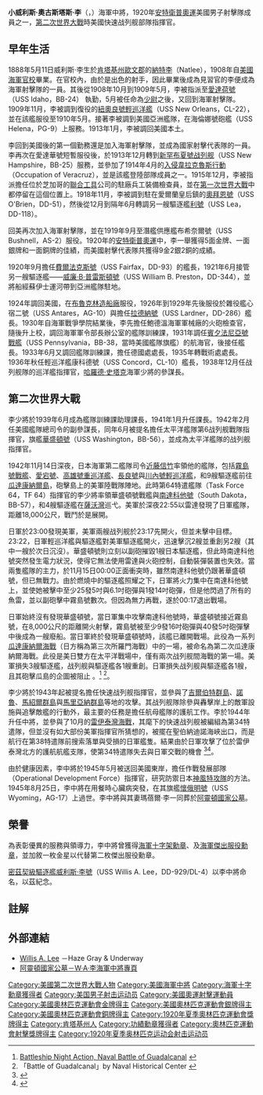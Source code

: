 {{Infobox Military Person
|name= 威利斯·李
|lived= {{birth date|1888|5|11|}} – {{death date and age|1945|8|25|1888|5|11|}}
|placeofbirth= [[肯塔基州|肯塔基州]][[歐文縣_(肯塔基州)|歐文郡]]納特李
|placeofdeath= [[緬因州|緬因州]]卡斯科灣
|image=[[File:Willis_A._Lee;h95009.jpg|200px]]
|caption=威利斯·李中將（時為少將）
|nickname=
|allegiance={{flagicon|USA}} [[美國|美國]]
|branch=[[File:Flag_of_the_United_States_Navy_(unofficial_proportions).svg|27px]] [[美國海軍|美國海軍]]
|serviceyears= 1908年–1945年
|rank= 海軍中將
|commands=太平洋艦隊快速战列舰指揮官<br />作戰發展部隊指揮官
|unit=
|battles=[[第二次世界大戰|第二次世界大戰]]
* [[瓜達爾卡納爾海戰|瓜達康納爾海戰]]
* [[菲律賓海海戰|菲律賓海海戰]]
* [[雷伊泰灣海戰|雷伊泰灣海戰]]
|awards=[[海軍十字勳章|海軍十字勳章]]<br />{{Link-en|功勳勳章 (美國)|Legion of Merit||功勳勳章}}<br />[[海軍傑出服役勳章|海軍傑出服役勳章]]（加敘一枚金星）
|laterwork=
}}
'''小威利斯·奧古斯塔斯·李'''（{{lang-en|'''Willis Augustus Lee, Jr.'''}}，{{bd|1888年|5月11日|1945年|8月25日}}）海軍中將，1920年[[安特衛普|安特衛普]][[奧運|奧運]]美國男子射擊隊成員之一，[[第二次世界大戰|第二次世界大戰]]時美國快速战列舰部隊指揮官。

== 早年生活 ==
1888年5月11日威利斯·李生於[[肯塔基州|肯塔基州]][[歐文縣_(肯塔基州)|歐文郡]]的[[納特李|納特李]]（Natlee），1908年自[[美國海軍官校|美國海軍官校]]畢業。在官校內，由於是出色的射手，因此畢業後成為見習官的李便成為海軍射擊隊的一員。其後從1908年10月到1909年5月，李被指派至[[愛達荷號戰艦_(BB-24)|愛達荷號]]（USS Idaho，BB-24） 執勤，5月被任命為[[少尉|少尉]]之後，又回到海軍射擊隊。1909年11月，李被調到復役的[[紐奧良號輕巡洋艦|紐奧良號輕巡洋艦]]（USS New Orleans，CL-22），並在該艦服役至1910年5月。接著李被調到美國亞洲艦隊，在海倫娜號砲艦（USS Helena，PG-9）上服務。1913年1月，李被調回美國本土。

李回到美國後的第一個勤務還是加入海軍射擊隊，並成為國家射擊代表隊的一員。李再次在愛達華號短暫服役後，於1913年12月轉到[[新罕布夏號戰艦|新罕布夏號战列舰]]（USS New Hampshire，BB-25）服務，並參加了1914年4月的[[韋拉克魯斯戰役_(1914)|入侵韋拉克魯斯行動]]（Occupation of Veracruz），並是該艦登陸部隊成員之一。1915年12月，李被指派擔任位於芝加哥的[[聯合工具|聯合工具]]公司的駐廠兵工裝備檢查員，並在[[第一次世界大戰|第一次世界大戰]]中都停留在這個位置上。1918年11月，李被調到駐在愛爾蘭皇后鎮的[[奧拜恩號驅逐艦_(DD-51)|奧拜恩號]]（USS O'Brien，DD-51），然後從12月到隔年6月轉調另一艘驅逐艦[[利號驅逐艦_(DD-118)|利號]]（USS Lea，DD-118）。

回美再次加入海軍射擊隊，並在1919年9月至潛艦供應艦布希奈爾號（USS Bushnell，AS-2）服役。1920年的[[1920年夏季奥林匹克运动会|安特衛普奧運]]中，李一舉獲得5面金牌、一面銀牌和一面銅牌的佳績，而美國射擊代表隊共獲得9金2銀2銅的成績。

1920年9月擔任[[費爾法克斯號驅逐艦_(DD-93)|費爾法克斯號]]（USS Fairfax，DD-93）的艦長，1921年6月接管另一艘驅逐艦——[[威廉·B·普雷斯頓號驅逐艦_(DD-344)|威廉·B·普雷斯頓號]]（USS William B. Preston，DD-344），並將船經蘇伊士運河帶到亞洲艦隊駐地。

1924年調回美國，在[[布魯克林造船廠|布魯克林造船廠]]服役，1926年到1929年先後服役於雜役艦心宿二號（USS Antares，AG-10）與擔任[[拉德納號驅逐艦_(DD-286)|拉德納號]]（USS Lardner，DD-286）艦長。1930年自海軍戰爭學院結業後，李先擔任鮑德溫海軍軍械廠的火砲檢查官，隨後升上校，調回海軍軍令部長辦公室的艦隊訓練課，1931年調任[[賓夕法尼亞號戰艦|賓夕法尼亞號戰艦]]（USS Pennsylvania，BB-38，當時美國艦隊旗艦）的航海官，後接任艦長。1933年6月又調回艦隊訓練課，擔任德國處處長，1935年轉戰術處處長。1936年秋任輕巡洋艦康科德號（USS Concord，CL-10）艦長，1938年12月任战列舰隊的巡洋艦指揮官，[[哈羅德·史塔克|哈羅德·史塔克]]海軍少將的參謀長。

== 第二次世界大戰 ==
李少將於1939年6月成為艦隊訓練課助理課長，1941年1月升任課長。1942年2月任美國艦隊總司令的副參謀長，同年6月被提名擔任太平洋艦隊第6战列舰戰隊指揮官，旗艦[[華盛頓號戰艦_(BB-56)|華盛頓號]]（USS Washington，BB-56），並成為太平洋艦隊的战列舰指揮官。

1942年11月14日深夜，日本海軍第二艦隊司令[[近藤信竹|近藤信竹]]率領他的艦隊，包括[[霧島號戰艦|霧島號戰艦]]、[[愛宕號重巡洋艦|愛宕號]]、[[高雄號重巡洋艦|高雄號重巡洋艦]]、[[長良號輕巡洋艦|長良號]]與[[川內號輕巡洋艦|川內號輕巡洋艦]]，和9艘驅逐艦前往[[瓜達康納爾島|瓜達康納爾島]]，砲擊島上的美軍陸戰隊陣地。此時第64特遣艦隊（Task Force 64，TF 64）指揮官的李少將率領華盛頓號戰艦與[[南達科他號戰艦_(BB-57)|南達科他號]]（South Dakota，BB-57），和4艘驅逐艦在[[薩沃灣|薩沃灣]]巡弋。美軍於深夜22:55以雷達發現了日軍艦隊，距離18,000公尺，戰鬥於是展開。

日軍於23:00發現美軍，美軍兩艘战列舰於23:17先開火，但並未擊中目標。23:22，日軍輕巡洋艦與驅逐艦對美軍驅逐艦開火，迅速擊沉2艘並重創另2艘（其中一艘於次日沉沒）。華盛頓號則立刻以副砲摧毀1艘日本驅逐艦，但此時南達科他號突然發生電力狀況，使得它無法使用雷達與火砲控制，自動裝彈裝置也失效。當兩隻艦隊的主力，於11月15日00:00正面衝突時，雖然南達科他號仍跟著華盛頓號，但已無戰力。由於燃燒中的驅逐艦照耀之下，日軍將火力集中在南達科他號上，並使她被擊中至少25發5吋與6.1吋砲彈與1發14吋砲彈，但是他閃過了所有的魚雷，並以副砲擊中霧島號數次。但因為無力再戰，遂於00:17退出戰場。

日軍始終沒有發現華盛頓號，當日軍集中攻擊南達科他號時，華盛頓號接近霧島號，在8,000公尺的距離開火射擊，霧島號被至少9發16吋砲彈與40發5吋砲彈擊中後成為一艘廢船。當日軍終於發現華盛頓號時，該艦已離開戰場。此役為一系列[[瓜達爾卡納爾海戰|瓜達康納爾海戰]]（日方稱為第三次所羅門海戰）中的一場，被命名為第二次瓜達康納爾海戰。此役是美日雙方在太平洋戰場中，僅有兩次战列舰間海戰的第一場。美軍損失3艘驅逐艦，战列舰與驅逐艦各1艘重創。日軍損失战列舰與驅逐艦各1艘，且其砲擊瓜島的企圖被阻止 。<ref>[http://navsource.org/archives/01/pdf/015617g.pdf Battleship Night Action, Naval Battle of Guadalcanal] {{Wayback|url=http://navsource.org/archives/01/pdf/015617g.pdf |date=20190728134202 }} {{en}}</ref> <ref>「Battle of Guadalcanal」by Naval Historical Center {{en}}</ref>。

李少將於1943年起被提名擔任快速战列舰指揮官，並參與了[[吉爾伯特及馬紹爾群島戰事|吉爾伯特群島]]、[[諾魯|諾魯]]、[[馬紹爾群島|馬紹爾群島]]與[[馬里亞納群島及帛琉戰事|馬里亞納群島]]等地的攻擊。其战列舰隊除參與轟擊岸上的敵軍設施與追擊敵艦的行動外，最主要的任務是擔任航母艦隊的護航工作。李於1944年升任中將，並參與了10月的[[雷伊泰灣海戰|雷伊泰灣海戰]]，其麾下的快速战列舰被編組為第34特遣隊，但並沒有如大部份美軍指揮官所猜想的，被擺在聖伯納迪諾海峽出口，而是航行在第38特遣隊前搜索落單與受損的日軍艦隻。結果由於日軍攻擊了位於雷伊泰灣北方的護航航艦支隊，使第34特遣隊失去與日軍交戰的機會 <ref>{{cite book|author= Thomas J. Cutler|authorlink=|title= ''The Battle of Leyte Gulf''|url= https://archive.org/details/battleofleytegul0000cutl_u8j8|publisher= Naval Institute Press|series= |year= 2001|doi= |isbn= 978-1557502438}}{{en}}</ref><ref>{{cite book|author= Elmer B. Potter|authorlink=|title= ''Nimitz''|publisher= Naval Institute Press|series= |year= 1977|doi= |isbn= 978-0870214929}}{{en}}</ref>。

由於健康因素，李中將於1945年5月被送回美國東岸，擔任作戰發展部隊（Operational Development Force）指揮官，研究防禦日本[[神風特攻隊|神風特攻隊]]的方法。1945年8月25日，李中將在用餐時心臟病突發，在其旗艦[[懷俄明號戰艦|懷俄明號]]（USS Wyoming，AG-17）上過世。李中將與其妻瑪蓓爾·李一同葬於[[阿靈頓國家公墓|阿靈頓國家公墓]]。

== 榮譽 ==
為表彰優異的服務與領導力，李中將曾獲得[[海軍十字架勳章|海軍十字架勳章]]、{{Link-en|功勳勳章 (美國)|Legion of Merit||功勳勳章}}及[[海軍傑出服役勳章|海軍傑出服役勳章]]，並加敘一枚金星以代替第二枚傑出服役勳章。

[[密茲契級驅逐艦|密茲契級驅逐艦]][[威利斯·李號驅逐艦_(DL-4)|威利斯·李號]]（USS Willis A. Lee，DD-929/DL-4）以李中將命名，以茲紀念。

== 註解 ==
<div class="references-small">
<references />
</div>

== 外部連結 ==
* [http://www.hazegray.org/danfs/dl-dlg/dl4.htm Willis A. Lee] {{Wayback|url=http://www.hazegray.org/danfs/dl-dlg/dl4.htm |date=20191231134206 }}－Haze Gray & Underway {{en}}
* [http://www.arlingtoncemetery.net/walee.htm 阿靈頓國家公墓－W·A·李海軍中將專頁] {{Wayback|url=http://www.arlingtoncemetery.net/walee.htm |date=20200128134708 }}{{en}}

{{DEFAULTSORT:Lee, Willis A}}

[[Category:美國第二次世界大戰人物|Category:美國第二次世界大戰人物]]
[[Category:美國海軍中將|Category:美國海軍中將]]
[[Category:海軍十字勳章獲得者|Category:海軍十字勳章獲得者]]
[[Category:美国男子射击运动员|Category:美国男子射击运动员]]
[[Category:美國奧運射擊運動員|Category:美國奧運射擊運動員]]
[[Category:美國奧林匹克運動會金牌得主|Category:美國奧林匹克運動會金牌得主]]
[[Category:美國奧林匹克運動會銀牌得主|Category:美國奧林匹克運動會銀牌得主]]
[[Category:美國奧林匹克運動會銅牌得主|Category:美國奧林匹克運動會銅牌得主]]
[[Category:1920年夏季奧林匹克運動會獎牌得主|Category:1920年夏季奧林匹克運動會獎牌得主]]
[[Category:肯塔基州人|Category:肯塔基州人]]
[[Category:功績勳章獲得者|Category:功績勳章獲得者]]
[[Category:奧林匹克運動會射擊獎牌得主|Category:奧林匹克運動會射擊獎牌得主]]
[[Category:1920年夏季奥林匹克运动会射击运动员|Category:1920年夏季奥林匹克运动会射击运动员]]